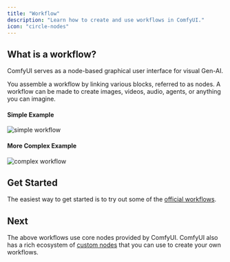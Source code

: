 ```yaml
---
title: "Workflow"
description: "Learn how to create and use workflows in ComfyUI."
icon: "circle-nodes"
---
```


## What is a workflow?

ComfyUI serves as a node-based graphical user interface for visual Gen-AI.

You assemble a workflow by linking various blocks, referred to as nodes. A workflow can be made to create images, videos, audio, agents, or anything you can imagine.

#### Simple Example
![simple workflow](/images/simple_workflow.jpeg)


#### More Complex Example
![complex workflow](/images/complex_workflow.jpeg)

## Get Started

The easiest way to get started is to try out some of the [official workflows](https://comfyanonymous.github.io/ComfyUI_examples). 


## Next

The above workflows use core nodes provided by ComfyUI. ComfyUI also has a rich ecosystem of [custom nodes](https://registry.comfy.org) that you can use to create your own workflows.
